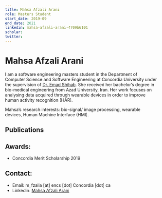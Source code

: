 ```yaml
---
title: Mahsa Afzali Arani
role: Masters Student
start_date: 2019-09
end_date: 2021
linkedin: mahsa-afzali-arani-4709b6101
scholar:
twitter:
---
```


# Mahsa Afzali Arani

I am a software engineering masters student in the Department of Computer Science and Software Engineering at Concordia University under the supervision of [Dr. Emad Shihab](/members/emad-shihab/). She received her bachelor’s degree in bio-medical engineering from Azad University, Iran. Her work focuses on analysing data acquired through wearable devices in order to improve human activity recognition (HAR).

Mahsa’s research interests: bio-signal/ image processing, wearable devices, Human Machine Interface (HMI).

## Publications


<AuthorPublications firstname="Mahsa Sadat" lastname="Afzali Arani" />

## Awards:

- Concordia Merit Scholarship 2019

## Contact:

- Email: m_fzalia [at] encs [dot] Concordia [dot] ca
- Linkedin: [Mahsa Afzali Arani](https://www.linkedin.com/in/mahsa-afzali-arani-4709b6101/)
